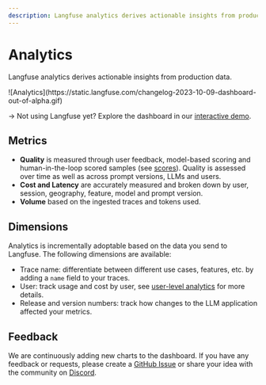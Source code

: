 ```yaml
---
description: Langfuse analytics derives actionable insights from production data.
---
```


# Analytics


Langfuse analytics derives actionable insights from production data.

<Frame>
  ![Analytics](https://static.langfuse.com/changelog-2023-10-09-dashboard-out-of-alpha.gif)
</Frame>

→ Not using Langfuse yet? Explore the dashboard in our [interactive demo](/docs/demo).

## Metrics

- **Quality** is measured through user feedback, model-based scoring and human-in-the-loop scored samples (see [scores](/docs/scores)). Quality is assessed over time as well as across prompt versions, LLMs and users.
- **Cost and Latency** are accurately measured and broken down by user, session, geography, feature, model and prompt version.
- **Volume** based on the ingested traces and tokens used.

## Dimensions

Analytics is incrementally adoptable based on the data you send to Langfuse. The following dimensions are available:

- Trace name: differentiate between different use cases, features, etc. by adding a `name` field to your traces.
- User: track usage and cost by user, see [user-level analytics](/docs/user-explorer) for more details.
- Release and version numbers: track how changes to the LLM application affected your metrics.

## Feedback

We are continuously adding new charts to the dashboard. If you have any feedback or requests, please create a [GitHub Issue](/issue) or share your idea with the community on [Discord](/discord).
